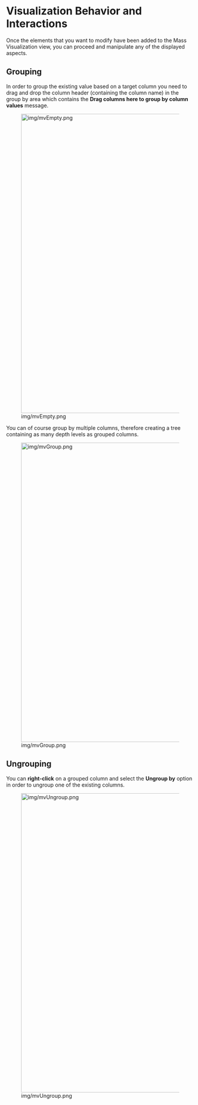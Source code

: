 = Visualization Behavior and Interactions =
Once the elements that you want to modify have been added to the Mass Visualization view, you can proceed and manipulate any of the displayed aspects.

== Grouping ==
In order to group the existing value based on a target column you need to drag and drop the column header (containing the column name) in the group by area which contains the '''Drag columns here to group by column values''' message.

[[Image:img/mvEmpty.png|thumb|none|800px]]

You can of course group by multiple columns, therefore creating a tree containing as many depth levels as grouped columns.

[[Image:img/mvGroup.png|thumb|none|800px]]

== Ungrouping ==
You can '''right-click''' on a grouped column and select the '''Ungroup by''' option in order to ungroup one of the existing columns.

[[Image:img/mvUngroup.png|thumb|none|800px]]